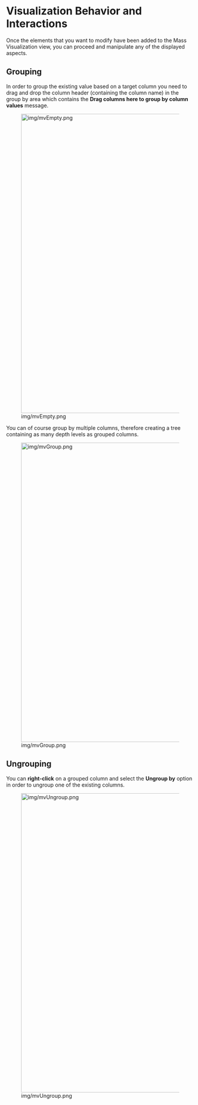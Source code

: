 = Visualization Behavior and Interactions =
Once the elements that you want to modify have been added to the Mass Visualization view, you can proceed and manipulate any of the displayed aspects.

== Grouping ==
In order to group the existing value based on a target column you need to drag and drop the column header (containing the column name) in the group by area which contains the '''Drag columns here to group by column values''' message.

[[Image:img/mvEmpty.png|thumb|none|800px]]

You can of course group by multiple columns, therefore creating a tree containing as many depth levels as grouped columns.

[[Image:img/mvGroup.png|thumb|none|800px]]

== Ungrouping ==
You can '''right-click''' on a grouped column and select the '''Ungroup by''' option in order to ungroup one of the existing columns.

[[Image:img/mvUngroup.png|thumb|none|800px]]